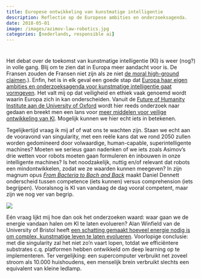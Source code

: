 ```yaml
---
title: Europese ontwikkeling van kunstmatige intelligentie
description: Reflectie op de Europese ambities en onderzoeksagenda.
date: 2018-05-01
image: /images/azimov-law-robotics.jpg
categories: [nederlands, responsible ai]
---
```


#
Het debat over de toekomst van kunstmatige intelligentie (KI) is weer (nog?) in volle gang. Blij om te zien dat in Europa meer aandacht voor is. De Fransen zouden de Fransen niet zijn als ze niet [de moral high-ground claimen](http://het%20debat%20over%20de%20toekomst%20van%20ai%20is%20nog%20steeds%20in%20volle%20gang.%20blij%20om%20te%20zien%20dat%20in%20europa%20hier%20meer%20aandacht%20voor%20is.%20de%20fransen%20zouden%20de%20fransen%20niet%20zijn%20om%20niet%20de%20_moral%20highground_%20te%20claimen%20%28https//www.trouw.nl/opinie/europa-heeft-een-unique-selling-point-de-ethische-kijk-op-kunstmatige-intelligentie~a735de20/).). Enfin, het is in elk geval een goede stap dat [Europa haar eigen ambities en onderzoeksagenda voor kunstmatige intelligentie gaat vormgeven](https://ec.europa.eu/commission/presscorner/detail/nl/IP_18_3362). Het valt mij op dat veiligheid en ethiek vaak genoemd wordt waarin Europa zich in kan onderscheiden. Vanuit de [Future of Humanity Institute aan de University of Oxford](https://www.fhi.ox.ac.uk/) wordt hier reeds onderzoek naar gedaan en breekt men een lans voor [meer middelen voor veilige ontwikkeling van KI](https://80000hours.org/problem-profiles/positively-shaping-artificial-intelligence/). Mogelijk kunnen we hier echt iets in betekenen.

::: {.grid}
::: {.g-col-8}
Tegelijkertijd vraag ik mij af of wat ons te wachten zijn. Staan we echt aan de vooravond van singularity, met een reële kans dat we rond 2050 zullen worden gedomineerd door volwaardige, human-capable, superintelligente machines? Moeten we serieus gaan nadenken of we iets zoals Asimov’s drie wetten voor robots moeten gaan formuleren èn inbouwen in onze intelligente machines? Is het noodzakelijk, nuttig en/of relevant dat robots een mindontwikkelen, zodat we ze waarden kunnen meegeven? In zijn magnum opus [_From Bacteria to Bach and Back_](https://www.goodreads.com/book/show/35167699-from-bacteria-to-bach-and-back) maakt Daniel Dennett onderscheid tussen competence (iets kunnen) versus comprehension (iets begrijpen). Vooralsnog is KI van vandaag de dag vooral competent, maar zijn we nog ver van begrip.
:::
::: {.g-col-4}
![](/images/asimov-law-robotics.jpg)
:::
:::

Eén vraag lijkt mij hoe dan ook het onderzoeken waard: waar gaan we de energie vandaan halen om KI te laten evolueren? Alan Winfield van de University of Bristol heeft [een schatting gemaakt hoeveel energie nodig is om complex, kunstmatige leven te laten evolueren](http://eprints.uwe.ac.uk/23446/1/Winfield_alife14_submission2.pdf). Voorlopige conclusie: met die singularity zal het niet zo’n vaart lopen, totdat we efficiëntere substrates c.q. platformen hebben ontwikkeld om deep learning op te implementeren. Ter vergelijking: een supercomputer verbruikt net zoveel stroom als 10.000 huishoudens, een menselijk brein verbruikt slechts een equivalent van kleine ledlamp.
